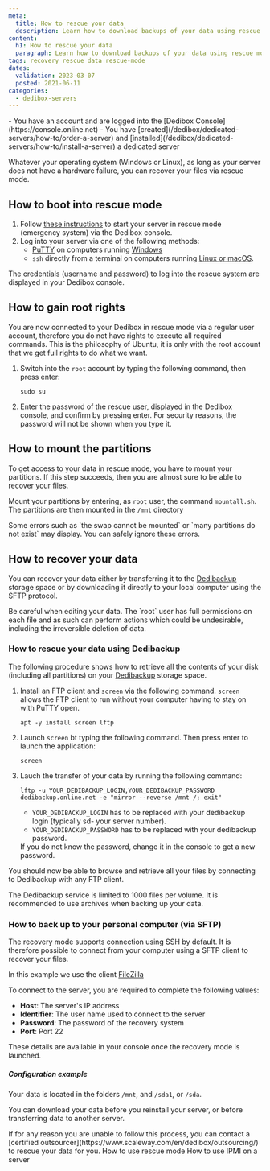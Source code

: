 ```yaml
---
meta:
  title: How to rescue your data
  description: Learn how to download backups of your data using rescue mode.
content:
  h1: How to rescue your data
  paragraph: Learn how to download backups of your data using rescue mode.
tags: recovery rescue data rescue-mode
dates:
  validation: 2023-03-07
  posted: 2021-06-11
categories:
  - dedibox-servers
---
```


<Message type="requirement">
  - You have an account and are logged into the [Dedibox Console](https://console.online.net)
  - You have [created](/dedibox/dedicated-servers/how-to/order-a-server) and [installed](/dedibox/dedicated-servers/how-to/install-a-server) a dedicated server
</Message>

Whatever your operating system (Windows or Linux), as long as your server does not have a hardware failure, you can recover your files via rescue mode.

## How to boot into rescue mode

1. Follow [these instructions](/dedibox/dedicated-servers/how-to/use-rescue-mode) to start your server in rescue mode (emergency system) via the Dedibox console.
2. Log into your server via one of the following methods:
   * [PuTTY](http://the.earth.li/~sgtatham/putty/latest/x86/putty.exe) on computers running [Windows](/dedibox/dedicated-servers/how-to/connect-to-server/#from-windows)
   * `ssh` directly from a terminal on computers running [Linux or macOS](/dedibox/dedicated-servers/how-to/connect-to-server/#from-osx-(mac)-and-linux).

<Message type="tip">
  The credentials (username and password) to log into the rescue system are displayed in your Dedibox console. 
</Message>

## How to gain root rights

You are now connected to your Dedibox in rescue mode via a regular user account, therefore you do not have rights to execute all required commands.
This is the philosophy of Ubuntu, it is only with the root account that we get full rights to do what we want.

1. Switch into the `root` account by typing the following command, then press enter:
    ```
    sudo su
    ```
2. Enter the password of the rescue user, displayed in the Dedibox console, and confirm by pressing enter. 
    <Message type="tip">
      For security reasons, the password will not be shown when you type it.
    </Message>

## How to mount the partitions

To get access to your data in rescue mode, you have to mount your partitions.
If this step succeeds, then you are almost sure to be able to recover your files.

Mount your partitions by entering, as `root` user, the command `mountall.sh`.  
The partitions are then mounted in the `/mnt` directory

<Message type="note">
  Some errors such as `the swap cannot be mounted` or `many partitions do not exist` may display. You can safely ignore these errors. 
</Message> 

## How to recover your data

You can recover your data either by transferring it to the [Dedibackup](https://www.scaleway.com/en/dedibox/storage/dedibackup/) storage space or by downloading it directly to your local computer using the SFTP protocol.

<Message type="important">
  Be careful when editing your data. The `root` user has full permissions on each file and as such can perform actions which could be undesirable, including the irreversible deletion of data.
</Message>

###  How to rescue your data using Dedibackup

The following procedure shows how to retrieve all the contents of your disk (including all partitions) on your [Dedibackup](https://www.scaleway.com/en/dedibox/storage/dedibackup/) storage space.

1. Install an FTP client and `screen` via the following command. `screen` allows the FTP client to run without your computer having to stay on with PuTTY open.
    ```
    apt -y install screen lftp
    ```
2. Launch `screen` bt typing the following command. Then press enter to launch the application:
    ```
    screen
    ```
3. Lauch the transfer of your data by running the following command:
    ```
    lftp -u YOUR_DEDIBACKUP_LOGIN,YOUR_DEDIBACKUP_PASSWORD dedibackup.online.net -e "mirror --reverse /mnt /; exit"
    ```

    * `YOUR_DEDIBACKUP_LOGIN` has to be replaced with your dedibackup login (typically sd- your server number).
    * `YOUR_DEDIBACKUP_PASSWORD` has to be replaced with your dedibackup password.

    <Message type="tip">
      If you do not know the password, change it in the console to get a new password.
    </Message>

You should now be able to browse and retrieve all your files by connecting to Dedibackup with any FTP client.

<Message type="tip">
  The Dedibackup service is limited to 1000 files per volume. It is recommended to use archives when backing up your data.
</Message>


### How to back up to your personal computer (via SFTP)

The recovery mode supports connection using SSH by default. It is therefore possible to connect from your computer using a SFTP client to recover your files.

In this example we use the client [FileZilla](https://filezilla-project.org/)

To connect to the server, you are required to complete the following values:

*  **Host**: The server's IP address
*  **Identifier**: The user name used to connect to the server
*  **Password**: The password of the recovery system
*  **Port**: Port 22

<Message type="tip">
  These details are available in your console once the recovery mode is launched.
</Message>

##### Configuration example

<Lightbox src="sftp.webp"  alt="" /> 


Your data is located in the folders `/mnt`, and `/sda1`, or `/sda`.

You can download your data before you reinstall your server, or before transferring data to another server.

<Message type="tip">
  If for any reason you are unable to follow this process, you can contact a [certified outsourcer](https://www.scaleway.com/en/dedibox/outsourcing/) to rescue your data for you.
</Message>


<Navigation title="See Also">
  <PreviousButton to="/dedibox/dedicated-servers/how-to/use-rescue-mode/">How to use rescue mode</PreviousButton>
  <NextButton to="/dedibox/dedicated-servers/how-to/use-ipmi-on-server/">How to use IPMI on a server</NextButton>
</Navigation>
